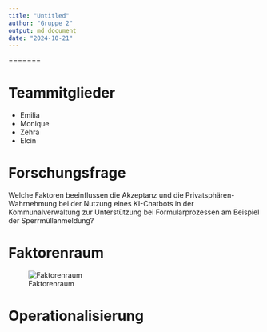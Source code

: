 ---
title: "Untitled"
author: "Gruppe 2"
output: md_document
date: "2024-10-21"
---
=======

# Teammitglieder

-   Emilia
-   Monique
-   Zehra
-   Elcin 

# Forschungsfrage

Welche Faktoren beeinflussen die Akzeptanz und die
Privatsphären-Wahrnehmung bei der Nutzung eines KI-Chatbots in der
Kommunalverwaltung zur Unterstützung bei Formularprozessen am Beispiel
der Sperrmüllanmeldung?

# Faktorenraum
![Faktorenraum](Readme_files/Faktorenraum.jpeg)

# Operationalisierung
